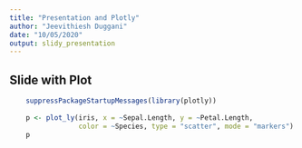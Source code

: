 ```yaml
---
title: "Presentation and Plotly"
author: "Jeevithiesh Duggani"
date: "10/05/2020"
output: slidy_presentation
---
```

## Slide with Plot

```r
    suppressPackageStartupMessages(library(plotly))
    
    p <- plot_ly(iris, x = ~Sepal.Length, y = ~Petal.Length, 
                 color = ~Species, type = "scatter", mode = "markers")
    p
```

